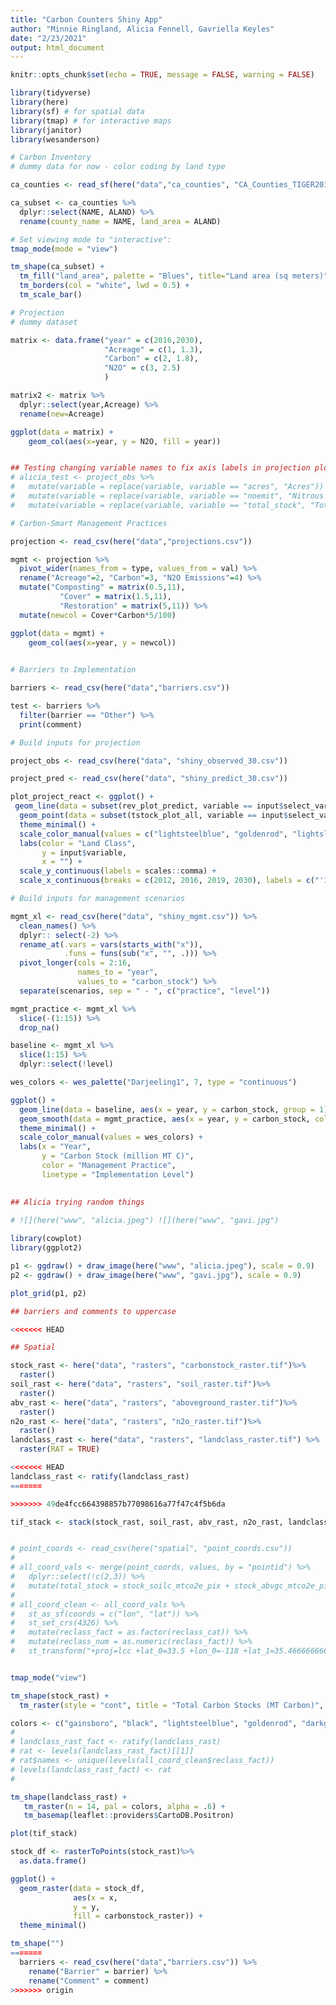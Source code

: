 ```yaml
---
title: "Carbon Counters Shiny App"
author: "Minnie Ringland, Alicia Fennell, Gavriella Keyles"
date: "2/23/2021"
output: html_document
---
```


```r
knitr::opts_chunk$set(echo = TRUE, message = FALSE, warning = FALSE)

library(tidyverse)
library(here)
library(sf) # for spatial data
library(tmap) # for interactive maps
library(janitor)
library(wesanderson)
```

```r
# Carbon Inventory
# dummy data for now - color coding by land type

ca_counties <- read_sf(here("data","ca_counties", "CA_Counties_TIGER2016.shp"))

ca_subset <- ca_counties %>% 
  dplyr::select(NAME, ALAND) %>% 
  rename(county_name = NAME, land_area = ALAND)

# Set viewing mode to "interactive":
tmap_mode(mode = "view")

tm_shape(ca_subset) +
  tm_fill("land_area", palette = "Blues", title="Land area (sq meters)") +
  tm_borders(col = "white", lwd = 0.5) +
  tm_scale_bar()

```

```r
# Projection
# dummy dataset

matrix <- data.frame("year" = c(2016,2030),
                     "Acreage" = c(1, 1.3),
                     "Carbon" = c(2, 1.8),
                     "N2O" = c(3, 2.5)
                     )

matrix2 <- matrix %>% 
  dplyr::select(year,Acreage) %>% 
  rename(new=Acreage)

ggplot(data = matrix) +
    geom_col(aes(x=year, y = N2O, fill = year))


## Testing changing variable names to fix axis labels in projection plots 
# alicia_test <- project_obs %>% 
#   mutate(variable = replace(variable, variable == "acres", "Acres")) %>%
#   mutate(variable = replace(variable, variable == "noemit", "Nitrous Oxide Emissions (MTCO2e)")) %>%
#   mutate(variable = replace(variable, variable == "total_stock", "Total Carbon Stock (MT Carbon)")) 

```


```r
# Carbon-Smart Management Practices

projection <- read_csv(here("data","projections.csv"))

mgmt <- projection %>%
  pivot_wider(names_from = type, values_from = val) %>% 
  rename("Acreage"=2, "Carbon"=3, "N2O Emissions"=4) %>% 
  mutate("Composting" = matrix(0.5,11),
           "Cover" = matrix(1.5,11),
           "Restoration" = matrix(5,11)) %>% 
  mutate(newcol = Cover*Carbon*5/100)

ggplot(data = mgmt) +
    geom_col(aes(x=year, y = newcol))
 


```

```r
# Barriers to Implementation

barriers <- read_csv(here("data","barriers.csv"))

test <- barriers %>% 
  filter(barrier == "Other") %>% 
  print(comment)

```



```r

# Build inputs for projection

project_obs <- read_csv(here("data", "shiny_observed_30.csv"))

project_pred <- read_csv(here("data", "shiny_predict_30.csv"))

plot_project_react <- ggplot() +
 geom_line(data = subset(rev_plot_predict, variable == input$select_variable), aes(x = year, y = value, group = land_class, color = land_class), size = .8, linetype = "dashed") +
  geom_point(data = subset(tstock_plot_all, variable == input$select_variable), aes(x = year, y = value, group = land_class, color = land_class), size = 3.6) +
  theme_minimal() +
  scale_color_manual(values = c("lightsteelblue", "goldenrod", "lightslategrey", "darkred", "sandybrown", "darkolivegreen3", "green4", "cornflowerblue", "purple4")) +
  labs(color = "Land Class",
       y = input$variable,
       x = "") +
  scale_y_continuous(labels = scales::comma) +
  scale_x_continuous(breaks = c(2012, 2016, 2019, 2030), labels = c("'12", "'16", "'19", "'30"))
```

```r

# Build inputs for management scenarios

mgmt_xl <- read_csv(here("data", "shiny_mgmt.csv")) %>% 
  clean_names() %>% 
  dplyr:: select(-2) %>% 
  rename_at(.vars = vars(starts_with("x")),
            .funs = funs(sub("x", "", .))) %>% 
  pivot_longer(cols = 2:16, 
               names_to = "year",
               values_to = "carbon_stock") %>% 
  separate(scenarios, sep = " - ", c("practice", "level"))

mgmt_practice <- mgmt_xl %>% 
  slice(-(1:15)) %>% 
  drop_na()

baseline <- mgmt_xl %>% 
  slice(1:15) %>% 
  dplyr::select(!level)

wes_colors <- wes_palette("Darjeeling1", 7, type = "continuous")

ggplot() +
  geom_line(data = baseline, aes(x = year, y = carbon_stock, group = 1), color = "black") +
  geom_smooth(data = mgmt_practice, aes(x = year, y = carbon_stock, color = practice, linetype = level, group = interaction(practice, level))) + 
  theme_minimal() + 
  scale_color_manual(values = wes_colors) +
  labs(x = "Year",
       y = "Carbon Stock (million MT C)",
       color = "Management Practice",
       linetype = "Implementation Level")
  

```

```r
## Alicia trying random things 

# ![](here("www", "alicia.jpeg") ![](here("www", "gavi.jpg")
                                   
library(cowplot)
library(ggplot2)

p1 <- ggdraw() + draw_image(here("www", "alicia.jpeg"), scale = 0.9)
p2 <- ggdraw() + draw_image(here("www", "gavi.jpg"), scale = 0.9)

plot_grid(p1, p2)

## barriers and comments to uppercase

<<<<<<< HEAD
```

```r
## Spatial

stock_rast <- here("data", "rasters", "carbonstock_raster.tif")%>% 
  raster()
soil_rast <- here("data", "rasters", "soil_raster.tif")%>% 
  raster()
abv_rast <- here("data", "rasters", "aboveground_raster.tif")%>% 
  raster()
n2o_rast <- here("data", "rasters", "n2o_raster.tif")%>% 
  raster()
landclass_rast <- here("data", "rasters", "landclass_raster.tif") %>% 
  raster(RAT = TRUE)

<<<<<<< HEAD
landclass_rast <- ratify(landclass_rast)
=======

>>>>>>> 49de4fcc664398857b77098616a77f47c4f5b6da

tif_stack <- stack(stock_rast, soil_rast, abv_rast, n2o_rast, landclass_rast)


# point_coords <- read_csv(here("spatial", "point_coords.csv"))
# 
# all_coord_vals <- merge(point_coords, values, by = "pointid") %>% 
#   dplyr::select(!c(2,3)) %>% 
#   mutate(total_stock = stock_soilc_mtco2e_pix + stock_abvgc_mtco2e_pixel)
# 
# all_coord_clean <- all_coord_vals %>% 
#   st_as_sf(coords = c("lon", "lat")) %>% 
#   st_set_crs(4326) %>% 
#   mutate(reclass_fact = as.factor(reclass_cat)) %>% 
#   mutate(reclass_num = as.numeric(reclass_fact)) %>% 
#   st_transform("+proj=lcc +lat_0=33.5 +lon_0=-118 +lat_1=35.4666666666667 +lat_2=34.0333333333333 +x_0=2000000.0001016 +y_0=500000.0001016 +datum=NAD83 +units=us-ft +no_defs")


tmap_mode("view")

tm_shape(stock_rast) +
  tm_raster(style = "cont", title = "Total Carbon Stocks (MT Carbon)", palette = "Greens")

colors <- c("gainsboro", "black", "lightsteelblue", "goldenrod", "darkgreen", "darkolivegreen3", "lightslategrey", "darkred", "sandybrown", "cornflowerblue", "chartreuse3", "burlywood3", "purple4", "dodgerblue4") 
# 
# landclass_rast_fact <- ratify(landclass_rast)
# rat <- levels(landclass_rast_fact)[[1]]
# rat$names <- unique(levels(all_coord_clean$reclass_fact))
# levels(landclass_rast_fact) <- rat
# 

tm_shape(landclass_rast) +
   tm_raster(n = 14, pal = colors, alpha = .6) +
   tm_basemap(leaflet::providers$CartoDB.Positron)

plot(tif_stack)

stock_df <- rasterToPoints(stock_rast)%>%
  as.data.frame()

ggplot() +
  geom_raster(data = stock_df,
              aes(x = x,
              y = y,
              fill = carbonstock_raster)) +
  theme_minimal()

```

```r

tm_shape("")
=======
  barriers <- read_csv(here("data","barriers.csv")) %>% 
    rename("Barrier" = barrier) %>% 
    rename("Comment" = comment)
>>>>>>> origin


```

